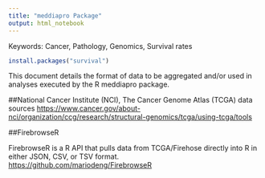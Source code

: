 ---
title: "meddiapro Package"
output: html_notebook
---
Keywords: Cancer, Pathology, Genomics, Survival rates 
```{r, echo=FALSE}
install.packages("survival")
```

This document details the format of data to be aggregated and/or used in analyses executed by the R meddiapro package.

##National Cancer Institute (NCI), The Cancer Genome Atlas (TCGA) data sources
<https://www.cancer.gov/about-nci/organization/ccg/research/structural-genomics/tcga/using-tcga/tools>


##FirebrowseR

FirebrowseR is a R API that pulls data from TCGA/Firehose directly into R in either JSON, CSV, or TSV format. <https://github.com/mariodeng/FirebrowseR>

